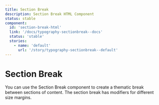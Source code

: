 ```yaml
---
title: Section Break
description: Section Break HTML Component
status: stable
component:
  id: 'section-break-html'
  link: '/docs/typography-sectionbreak--docs'
  status: 'stable'
  stories:
    - name: 'default'
      url: '/story/typography-sectionbreak--default'
---
```


# Section Break

You can use the Section Break component to create a thematic break between sections of content.
The section break has modifiers for different size margins.

<Section current="html">

<ComponentPreview>
   <SectionBreak size="md" />
</ComponentPreview>

</Section>

